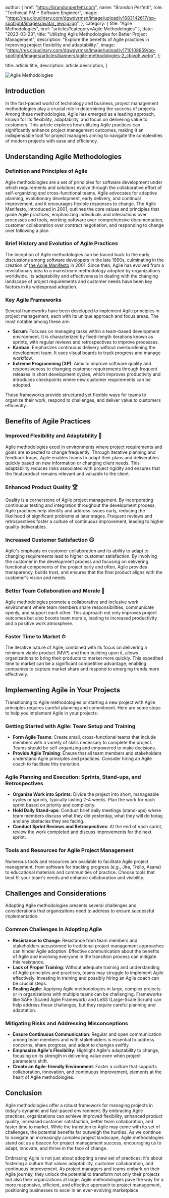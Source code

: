 
  author: {
    href: "https://brandonperfetti.com",
    name: "Brandon Perfetti",
    role: "Technical PM + Software Engineer",
    image:
      "https://res.cloudinary.com/dgwdyrmsn/image/upload/v1683142617/bp-spotlight/images/avatar_jeycju.jpg",
  },
  category: { title: "Agile Methodologies", href: "articles?category=Agile Methodologies" },
  date: "2023-03-23",
  title:
    "Utilizing Agile Methodologies for Better Project Management",
  description: "Explore the benefits of Agile practices in improving project flexibility and adaptability.",
  image:
    "https://res.cloudinary.com/dgwdyrmsn/image/upload/v1710108859/bp-spotlight/images/articles/banners/agile-methodologies-2_cbivph.webp",
};

  title: article.title,
  description: article.description,
}


<img className="mx-auto" src={article.image} alt="Agile Methodologies" />

## Introduction

In the fast-paced world of technology and business, project management methodologies play a crucial role in determining the success of projects. Among these methodologies, Agile has emerged as a leading approach, known for its flexibility, adaptability, and focus on delivering value to customers. This article explores how utilizing Agile practices can significantly enhance project management outcomes, making it an indispensable tool for project managers aiming to navigate the complexities of modern projects with ease and efficiency.

## Understanding Agile Methodologies

### Definition and Principles of Agile

Agile methodologies are a set of principles for software development under which requirements and solutions evolve through the collaborative effort of self-organizing and cross-functional teams. Agile advocates for adaptive planning, evolutionary development, early delivery, and continual improvement, and it encourages flexible responses to change. The Agile Manifesto, introduced in 2001, outlines the core values and principles that guide Agile practices, emphasizing individuals and interactions over processes and tools, working software over comprehensive documentation, customer collaboration over contract negotiation, and responding to change over following a plan.

### Brief History and Evolution of Agile Practices

The inception of Agile methodologies can be traced back to the early discussions among software developers in the late 1990s, culminating in the creation of [the Agile Manifesto](https://agilemanifesto.org/iso/en/principles.html) in 2001. Since then, Agile has evolved from a revolutionary idea to a mainstream methodology adopted by organizations worldwide. Its adaptability and effectiveness in dealing with the changing landscape of project requirements and customer needs have been key factors in its widespread adoption.

### Key Agile Frameworks

Several frameworks have been developed to implement Agile principles in project management, each with its unique approach and focus areas. The most notable among these are:

- **Scrum**: Focuses on managing tasks within a team-based development environment. It is characterized by fixed-length iterations known as sprints, with regular reviews and retrospectives to improve processes.
- **Kanban**: Emphasizes continuous delivery without overburdening the development team. It uses visual boards to track progress and manage workflow.
- **Extreme Programming (XP)**: Aims to improve software quality and responsiveness to changing customer requirements through frequent releases in short development cycles, which improves productivity and introduces checkpoints where new customer requirements can be adopted.

These frameworks provide structured yet flexible ways for teams to organize their work, respond to challenges, and deliver value to customers efficiently.

## Benefits of Agile Practices

### Improved Flexibility and Adaptability 🔄

Agile methodologies excel in environments where project requirements and goals are expected to change frequently. Through iterative planning and feedback loops, Agile enables teams to adapt their plans and deliverables quickly based on new information or changing client needs. This adaptability reduces risks associated with project rigidity and ensures that the final product remains relevant and valuable to the client.

### Enhanced Product Quality 🏆

Quality is a cornerstone of Agile project management. By incorporating continuous testing and integration throughout the development process, Agile practices help identify and address issues early, reducing the likelihood of significant problems at later stages. Frequent reviews and retrospectives foster a culture of continuous improvement, leading to higher quality deliverables.

### Increased Customer Satisfaction 😊

Agile's emphasis on customer collaboration and its ability to adapt to changing requirements lead to higher customer satisfaction. By involving the customer in the development process and focusing on delivering functional components of the project early and often, Agile provides transparency, builds trust, and ensures that the final product aligns with the customer's vision and needs.

### Better Team Collaboration and Morale 🤝

Agile methodologies promote a collaborative and inclusive work environment where team members share responsibilities, communicate openly, and support each other. This approach not only improves project outcomes but also boosts team morale, leading to increased productivity and a positive work atmosphere.

### Faster Time to Market ⏱

The iterative nature of Agile, combined with its focus on delivering a minimum viable product (MVP) and then building upon it, allows organizations to bring their products to market more quickly. This expedited time to market can be a significant competitive advantage, enabling companies to capture market share and respond to emerging trends more effectively.

## Implementing Agile in Your Projects

Transitioning to Agile methodologies or starting a new project with Agile principles requires careful planning and commitment. Here are some steps to help you implement Agile in your projects:

### Getting Started with Agile: Team Setup and Training

- **Form Agile Teams**: Create small, cross-functional teams that include members with a variety of skills necessary to complete the project. Teams should be self-organizing and empowered to make decisions.
- **Provide Agile Training**: Ensure that all team members and stakeholders understand Agile principles and practices. Consider hiring an Agile coach to facilitate this transition.

### Agile Planning and Execution: Sprints, Stand-ups, and Retrospectives

- **Organize Work into Sprints**: Divide the project into short, manageable cycles or sprints, typically lasting 2-4 weeks. Plan the work for each sprint based on priority and complexity.
- **Hold Daily Stand-ups**: Conduct brief daily meetings (stand-ups) where team members discuss what they did yesterday, what they will do today, and any obstacles they are facing.
- **Conduct Sprint Reviews and Retrospectives**: At the end of each sprint, review the work completed and discuss improvements for the next sprint.

### Tools and Resources for Agile Project Management

Numerous tools and resources are available to facilitate Agile project management, from software for tracking progress (e.g., Jira, Trello, Asana) to educational materials and communities of practice. Choose tools that best fit your team's needs and enhance collaboration and visibility.

## Challenges and Considerations

Adopting Agile methodologies presents several challenges and considerations that organizations need to address to ensure successful implementation.

### Common Challenges in Adopting Agile

- **Resistance to Change**: Resistance from team members and stakeholders accustomed to traditional project management approaches can hinder Agile adoption. Effective communication about the benefits of Agile and involving everyone in the transition process can mitigate this resistance.
- **Lack of Proper Training**: Without adequate training and understanding of Agile principles and practices, teams may struggle to implement Agile effectively. Investing in training and possibly hiring an Agile coach can be crucial steps.
- **Scaling Agile**: Applying Agile methodologies in large, complex projects or in organizations with multiple teams can be challenging. Frameworks like SAFe (Scaled Agile Framework) and LeSS (Large-Scale Scrum) can help address these challenges, but they require careful planning and adaptation.

### Mitigating Risks and Addressing Misconceptions

- **Ensure Continuous Communication**: Regular and open communication among team members and with stakeholders is essential to address concerns, share progress, and adapt to changes swiftly.
- **Emphasize Agile's Flexibility**: Highlight Agile's adaptability to change, focusing on its strength in delivering value even when project parameters shift.
- **Create an Agile-friendly Environment**: Foster a culture that supports collaboration, innovation, and continuous improvement, elements at the heart of Agile methodologies.

## Conclusion

Agile methodologies offer a robust framework for managing projects in today's dynamic and fast-paced environment. By embracing Agile practices, organizations can achieve improved flexibility, enhanced product quality, increased customer satisfaction, better team collaboration, and faster time to market. While the transition to Agile may come with its set of challenges, the potential benefits far outweigh the hurdles. As we continue to navigate an increasingly complex project landscape, Agile methodologies stand out as a beacon for project management success, encouraging us to adapt, innovate, and thrive in the face of change.

Embracing Agile is not just about adopting a new set of practices; it's about fostering a culture that values adaptability, customer collaboration, and continuous improvement. As project managers and teams embark on their Agile journey, they unlock the potential to transform not only their projects but also their organizations at large. Agile methodologies pave the way for a more responsive, efficient, and effective approach to project management, positioning businesses to excel in an ever-evolving marketplace.
